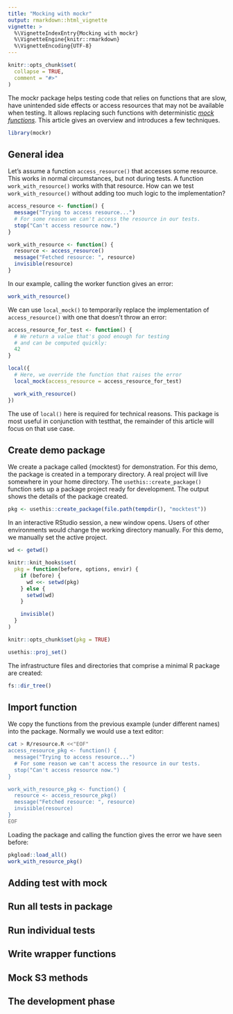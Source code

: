 ```yaml
---
title: "Mocking with mockr"
output: rmarkdown::html_vignette
vignette: >
  %\VignetteIndexEntry{Mocking with mockr}
  %\VignetteEngine{knitr::rmarkdown}
  %\VignetteEncoding{UTF-8}
---
```


```r
knitr::opts_chunk$set(
  collapse = TRUE,
  comment = "#>"
)
```

The mockr package helps testing code that relies on functions that are slow, have unintended side effects or access resources that may not be available when testing.
It allows replacing such functions with deterministic [*mock functions*](https://en.wikipedia.org/wiki/Mock_object).
This article gives an overview and introduces a few techniques.

```r
library(mockr)
```

## General idea

Let's assume a function `access_resource()` that accesses some resource.
This works in normal circumstances, but not during tests.
A function `work_with_resource()` works with that resource.
How can we test `work_with_resource()` without adding too much logic to the implementation?

```r
access_resource <- function() {
  message("Trying to access resource...")
  # For some reason we can't access the resource in our tests.
  stop("Can't access resource now.")
}

work_with_resource <- function() {
  resource <- access_resource()
  message("Fetched resource: ", resource)
  invisible(resource)
}
```

In our example, calling the worker function gives an error:

```r
work_with_resource()
```

We can use `local_mock()` to temporarily replace the implementation of `access_resource()` with one that doesn't throw an error:

```r
access_resource_for_test <- function() {
  # We return a value that's good enough for testing
  # and can be computed quickly:
  42
}

local({
  # Here, we override the function that raises the error
  local_mock(access_resource = access_resource_for_test)

  work_with_resource()
})
```

The use of `local()` here is required for technical reasons.
This package is most useful in conjunction with testthat, the remainder of this article will focus on that use case.


## Create demo package

We create a package called {mocktest} for demonstration.
For this demo, the package is created in a temporary directory.
A real project will live somewhere in your home directory.
The `usethis::create_package()` function sets up a package project ready for development.
The output shows the details of the package created.

```r
pkg <- usethis::create_package(file.path(tempdir(), "mocktest"))
```

In an interactive RStudio session, a new window opens.
Users of other environments would change the working directory manually.
For this demo, we manually set the active project.

```r
wd <- getwd()

knitr::knit_hooks$set(
  pkg = function(before, options, envir) {
    if (before) {
      wd <<- setwd(pkg)
    } else {
      setwd(wd)
    }

    invisible()
  }
)

knitr::opts_chunk$set(pkg = TRUE)
```

```r
usethis::proj_set()
```

The infrastructure files and directories that comprise a minimal R package are created:

```r
fs::dir_tree()
```

## Import function

We copy the functions from the previous example (under different names) into the package.
Normally we would use a text editor:

```bash
cat > R/resource.R <<"EOF"
access_resource_pkg <- function() {
  message("Trying to access resource...")
  # For some reason we can't access the resource in our tests.
  stop("Can't access resource now.")
}

work_with_resource_pkg <- function() {
  resource <- access_resource_pkg()
  message("Fetched resource: ", resource)
  invisible(resource)
}
EOF
```

Loading the package and calling the function gives the error we have seen before:

```r
pkgload::load_all()
work_with_resource_pkg()
```

## Adding test with mock

## Run all tests in package

## Run individual tests

## Write wrapper functions

## Mock S3 methods

## The development phase
